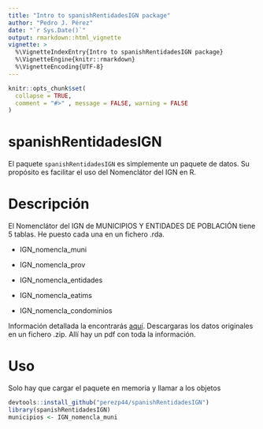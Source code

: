 ```yaml
---
title: "Intro to spanishRentidadesIGN package"
author: "Pedro J. Pérez"
date: "`r Sys.Date()`"
output: rmarkdown::html_vignette
vignette: >
  %\VignetteIndexEntry{Intro to spanishRentidadesIGN package}
  %\VignetteEngine{knitr::rmarkdown}
  %\VignetteEncoding{UTF-8}
---
```


```r
knitr::opts_chunk$set(
  collapse = TRUE,
  comment = "#>" , message = FALSE, warning = FALSE
)
```

# spanishRentidadesIGN

El paquete `spanishRentidadesIGN` es simplemente un paquete de datos. Su propósito es facilitar el uso del Nomenclátor del IGN en R.


# Descripción

El Nomenclátor del IGN de MUNICIPIOS Y ENTIDADES DE POBLACIÓN tiene 5 tablas. He puesto cada una en un fichero .rda.

- IGN_nomencla_muni

- IGN_nomencla_prov

- IGN_nomencla_entidades

- IGN_nomencla_eatims

- IGN_nomencla_condominios


Información detallada la encontrarás [aquí](http://www.ign.es/web/ign/portal/rcc-nomenclator-nacional). Descargaras los datos originales en un fichero .zip. Allí hay un pdf con toda la información.


# Uso

Solo hay que cargar el paquete en memoria y llamar  a los objetos


```r
devtools::install_github("perezp44/spanishRentidadesIGN")
library(spanishRentidadesIGN)
municipios <- IGN_nomencla_muni
```


